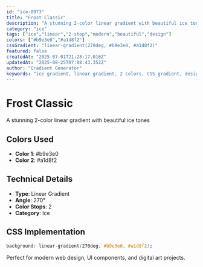 ```yaml
---
id: "ice-0973"
title: "Frost Classic"
description: "A stunning 2-color linear gradient with beautiful ice tones"
category: "ice"
tags: ["ice","linear","2-stop","modern","beautiful","design"]
colors: ["#b9e3e0","#a1d8f2"]
cssGradient: "linear-gradient(270deg, #b9e3e0, #a1d8f2)"
featured: false
createdAt: "2025-07-01T21:28:17.016Z"
updatedAt: "2025-08-25T07:08:43.352Z"
author: "Gradient Generator"
keywords: "ice gradient, linear gradient, 2 colors, CSS gradient, design, #b9e3e0, #a1d8f2"
---
```


# Frost Classic

A stunning 2-color linear gradient with beautiful ice tones

## Colors Used
- **Color 1**: #b9e3e0
- **Color 2**: #a1d8f2

## Technical Details
- **Type**: Linear Gradient
- **Angle**: 270°
- **Color Stops**: 2
- **Category**: Ice

## CSS Implementation
```css
background: linear-gradient(270deg, #b9e3e0, #a1d8f2);
```

Perfect for modern web design, UI components, and digital art projects.
